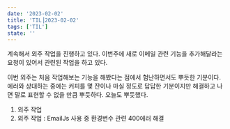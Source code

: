 ```yaml
---
date: '2023-02-02'
title: 'TIL⎟2023-02-02'
tags: ['TIL']
state: ''
---
```


계속해서 외주 작업을 진행하고 있다. 
이번주에 새로 이메일 관련 기능을 추가해달라는 요청이 있어서 관련된 작업을 하고 있다.

이번 외주는 처음 작업해보는 기능을 해봤다는 점에서 험난하면서도 뿌듯한 기분이다.
에러와 상대하는 중에는 커피를 몇 잔이나 마실 정도로 답답한 기분이지만 
해결하고 나면 말로 표현할 수 없을 만큼 뿌듯하다. 오늘도 뿌듯했다.

1. 외주 작업
2. 외주 작업 : EmailJs 사용 중 환경변수 관련 400에러 해결 
